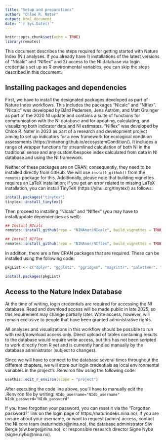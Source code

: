 ---
title: "Setup and preparations"
author: "Chloé R. Nater"
output: html_document
date: "`r Sys.Date()`"
---

```{r setup, include=FALSE}
knitr::opts_chunk$set(echo = TRUE)
library(remotes)

```

This document describes the steps required for getting started with Nature Index (NI) analyses. 
If you already have 1) installations of the latest versions of "NIcalc" and "NIflex" and 2) access to the NI database via login credentials set up as R environmental variables, you can skip the steps described in this document. 


## Installing packages and dependencies

First, we have to install the designated packages developed as part of Nature Index workflows.
This includes the packages "NIcalc" and "NIflex". 
"NIcalc" was developed by Bård Pedersen, Jens Åström, and Matt Grainger as part of the 2020 NI update and contains a suite of functions for communication with the NI database and for updating, calculating, and visualizing both indicator data and NI estimates. 
"NIflex" was developed by Chloé R. Nater in 2023 as part of a research and development project aiming to set up indicators for a new framework for ecological condition assessments (https://ninanor.github.io/ecosystemCondition/). It includes a range of wrapper functions for streamlined calculation of both NI in the traditional sense and any custom/bespoke index calculated from data in NI database and using the NI framework. 

Neither of these packages are on CRAN; consequently, they need to be installed directly from GitHub. We will use `install_github()` from the `remotes` package for this. 
Additionally, please note that building vignettes requires an LaTeX installation; if you get an error related to missing LaTeX installation, you can install TinyTeX (https://yihui.org/tinytex/) as follows: 

```{r, eval = FALSE}
install.packages("tinytex")
tinytex::install_tinytex()
```

Then proceed to installing "NIcalc" and "NIflex" (you may have to install/update dependencies as well): 

```{r, eval = FALSE}
## Install NIcalc
remotes::install_github(repo = "NINAnor/NIcalc", build_vignettes = TRUE)

## Install NIflex
remotes::install_github(repo = "NINAnor/NIflex", build_vignettes = TRUE)
```
In addition, there are a few CRAN packages that are required. These can be installed using the following code: 

```{r}
pkgList <- c("dplyr", "ggplot2", "ggridges", "magrittr", "paletteer", "readr", "svglite", "usethis")

install.packages(pkgList)
```

## Access to the Nature Index Database

At the time of writing, login credentials are required for accessing the NI database. 
Read and download access will be made public in late 2025, so this requirement may change partially later. Write access, however, will remain exclusive to people that have been granted administrative rights. 

All analyses and visualizations in this workflow should be possible to run with read/download access only. Direct upload of tables containing results to the database would require write access, but this has not been scripted to work directly from R yet and is currently handled manually by the database administrator (subject to changes).

Since we will have to connect to the database several times throughout the different chapters, we will store our login credentials as local environmental variables in the project's .Renviron filw using the following code: 

```{r, eval = FALSE}
usethis::edit_r_environ(scope = "project")
```

After executing the code line above, you'll have to manually edit the .Renviron file by writing:
`NIdb_username="NIdb_username"`
`NIdb_password="NIdb_password"`

If you have forgotten your password, you can reset it via the "Forgotten password?" link on the login page of https://naturindeks.nina.no/. If you are unsure about your username, or want to request (admin) access, contact the NI core team (naturindeks@nina.no), the database administrator Siw Berge (siw.berge@nina.no), or responsible research director Signe Nybø (signe.nybo@nina.no).


